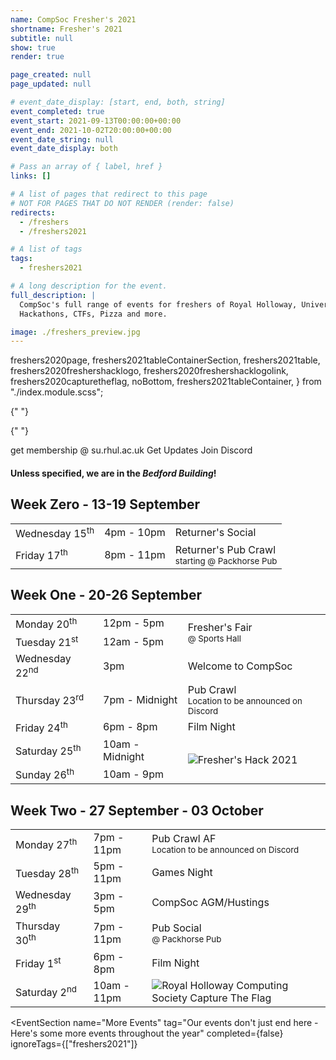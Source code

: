 ```yaml
---
name: CompSoc Fresher's 2021
shortname: Fresher's 2021
subtitle: null
show: true
render: true

page_created: null
page_updated: null

# event_date_display: [start, end, both, string]
event_completed: true
event_start: 2021-09-13T00:00:00+00:00
event_end: 2021-10-02T20:00:00+00:00
event_date_string: null
event_date_display: both

# Pass an array of { label, href }
links: []

# A list of pages that redirect to this page
# NOT FOR PAGES THAT DO NOT RENDER (render: false)
redirects:
  - /freshers
  - /freshers2021

# A list of tags
tags:
  - freshers2021

# A long description for the event.
full_description: |
  CompSoc's full range of events for freshers of Royal Holloway, University of London.
  Hackathons, CTFs, Pizza and more.

image: ./freshers_preview.jpg
---
```


  freshers2020page,
  freshers2021tableContainerSection,
  freshers2021table,
  freshers2020freshershacklogo,
  freshers2020freshershacklogolink,
  freshers2020capturetheflag,
  noBottom,
  freshers2021tableContainer,
} from "./index.module.scss";

<div className={freshers2020page}>

{" "}

<FreshersPictureHeroSection />

{" "}

<Section
  name="Welcome to Royal Holloway"
  tag="Join us for three weeks of socials, talks and events overs, returner's, fresher's, and welcome week."
  theme="orange"
  className="text-center"
>
  <SiteButton
    className="btn-solid-red m-2"
    href="https://www.su.rhul.ac.uk/societies/a-z/computing/"
  >
    get membership @ su.rhul.ac.uk
  </SiteButton>
  <SiteButton className="btn-outline-red m-2" href="/mailing">
    Get Updates
  </SiteButton>
  <SiteButton className="btn-solid-discord m-1" href="https://dc.cmpsc.uk/">
    Join Discord
  </SiteButton>
</Section>

  <Section
    tag="Schedule"
    theme="orange"
    className={freshers2021tableContainerSection}
  >
    <h4>Unless specified, we are in the <i>Bedford Building</i>!</h4>
    <h2>Week Zero - 13-19 September</h2>
    <div className={freshers2021tableContainer}> 
      <table className={freshers2021table}>
        <tbody>
          <tr>
            <td>Wednesday 15<sup>th</sup></td>
            <td>4pm - 10pm</td>
            <td>
              Returner's Social
            </td>
          </tr>
          <tr>
            <td>Friday 17<sup>th</sup></td>
            <td>8pm - 11pm</td>
            <td>
              Returner's Pub Crawl<br />
              <small>starting @ Packhorse Pub</small>
            </td>
          </tr>
        </tbody>
      </table>
    </div>
    <h2>Week One - 20-26 September</h2>
    <div className={freshers2021tableContainer}> 
      <table className={freshers2021table}>
        <tbody>
          <tr>
            <td>Monday 20<sup>th</sup></td>
            <td>12pm - 5pm</td>
            <td rowspan="2">
              Fresher's Fair<br />
              <small>@ Sports Hall</small>
            </td>
          </tr>
          <tr>
            <td>Tuesday 21<sup>st</sup></td>
            <td>12am - 5pm</td>
          </tr>
          <tr>
            <td>Wednesday 22<sup>nd</sup></td>
            <td>3pm</td>
            <td>
              Welcome to CompSoc
            </td>
          </tr>
          <tr>
            <td>Thursday 23<sup>rd</sup></td>
            <td>7pm - Midnight</td>
            <td>
              Pub Crawl<br />
              <small>Location to be announced on Discord</small>
            </td>
          </tr>
          <tr>
            <td>Friday 24<sup>th</sup></td>
            <td>6pm - 8pm</td>
            <td>
              Film Night
            </td>
          </tr>
          <tr>
            <td>Saturday 25<sup>th</sup></td>
            <td>
              10am - Midnight
            </td>
            <td rowspan="2">
              <SiteLink className={freshers2020freshershacklogolink} href="https://royalhackaway.com/events/freshers2021">
                <img
                  src={logo_var_orange}
                  className={freshers2020freshershacklogo}
                  alt="Fresher's Hack 2021"
                  title="Fresher's Hack 2021"
                />
              </SiteLink>
            </td>
          </tr>
          <tr>
            <td>Sunday 26<sup>th</sup></td>
            <td>
              10am - 9pm
            </td>
          </tr>
        </tbody>
      </table>
    </div>
    <h2>Week Two - 27 September - 03 October</h2>
    <div className={freshers2021tableContainer}> 
      <table className={freshers2021table}>
        <tbody>
          <tr>
            <td>Monday 27<sup>th</sup></td>
            <td>7pm - 11pm</td>
            <td>
              Pub Crawl AF<br />
              <small>Location to be announced on Discord</small>
            </td>
          </tr>
          <tr>
            <td>Tuesday 28<sup>th</sup></td>
            <td>5pm - 11pm</td>
            <td>
              Games Night
            </td>
          </tr>
          <tr>
            <td>Wednesday 29<sup>th</sup></td>
            <td>3pm - 5pm</td>
            <td>
              CompSoc AGM/Hustings
            </td>
          </tr>
          <tr>
            <td>Thursday 30<sup>th</sup></td>
            <td>7pm - 11pm</td>
            <td>
              Pub Social<br />
              <small>@ Packhorse Pub</small>
            </td>
          </tr>
          <tr>
            <td>Friday 1<sup>st</sup></td>
            <td>6pm - 8pm</td>
            <td>
              Film Night
            </td>
          </tr>
          <tr>
            <td>Saturday 2<sup>nd</sup></td>
            <td>10am - 11pm</td>
            <td>
              <img
                src={logo_ctf}
                className={freshers2020capturetheflag}
                alt="Royal Holloway Computing Society Capture The Flag"
                title="Royal Holloway Computing Society Capture The Flag"
              />
            </td>
          </tr>
        </tbody>
      </table>
    </div>
  </Section>
</div>

<EventSection
  name="More Events"
  tag="Our events don't just end here - Here's some more events throughout the year"
  completed={false}
  ignoreTags={["freshers2021"]}
></EventSection>

<!-- ![](./eieipadry.png) -->

<!-- None of this will be rendered until you turn on "render: true" -->
